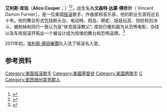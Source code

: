 {{Infobox musical artist
| name            = 埃利斯·庫珀<br>Alice Cooper
| background      = solo_singer
| image           = Alice Cooper 2017-08-05 Wacken (cropped).jpg
| caption         = 2017年的庫珀
| birth_name      = Vincent Damon Furnier
| birth_date      = {{birth date and age|mf=yes|1948|02|04}}
| birth_place     = {{USA}}[[密歇根州|密西根州]][[底特律|底特律]]
| origin          = {{USA}}[[亞利桑那州|亞利桑那州]][[鳳凰城_(亞利桑那州)|鳳凰城]]
| genre           = <!-- PLEASE DO NOT change this without discussion on the talk page otherwise your edit may be reverted -->{{flatlist|
* [[硬式搖滾|硬式搖滾]]
* [[重金属音乐|重金屬音樂]]
* {{link-en|休克搖滾|Shock rock}}
* [[華麗搖滾|華麗搖滾]]
}}
| occupation      = {{hlist|歌手|詞曲作者|演員}}
| instrument      = {{flatlist|
* 人聲
* 口琴
* 吉他
* 鋼琴}}<!--- If you think an instrument should be listed, a discussion to reach consensus is needed first per: https://en.wikipedia.org/wiki/Template:Infobox_musical_artist#instrument--->
| years_active    = 1962–現在
| label           = {{flatlist|
* {{link-en|Straight唱片|Straight Records|Straight}}
* [[華納兄弟唱片公司|Warner Bros.]]
* [[大西洋唱片|Atlantic]]
* {{link-en|MCA唱片|MCA Records|MCA}}
* [[史诗唱片|Epic]]
* {{link-en|噴火唱片|Spitfire Records|Spitfire}}
* {{link-en|環球音樂企業|Universal Music Enterprises|UMe}}
* {{link-en|Steamhammer唱片|Steamhammer Records|Steamhammer}}}}
| associated_acts = {{flatlist|
* [[埃利斯·庫珀樂團|埃利斯·庫珀樂團]]
* 蜘蛛樂團
* {{link-en|好萊塢吸血鬼樂隊|Hollywood Vampires (band)}}
* The Earwigs
* Nazz<!--- pre-Alice Cooper band - not the same as [[Nazz|Nazz]]--->}}
| website         = {{URL|alicecooper.com}}
}}
'''艾利斯·库珀'''（'''Alice Cooper'''；{{bd|1948年|2月4日}}）<ref>{{Cite book|title=英语姓名译名手册（第四版）|last=新华社通讯社译名资料组编|first=|publisher=商务印书馆|year=2004|isbn=|location=|pages=第13页、159页。}}</ref><ref name=NMEBio>{{cite web | url=http://www.nme.com/artists/alice-cooper | work=NME | accessdate=January 18, 2009 | title=Alice Cooper Biography | archiveurl=https://web.archive.org/web/20081205235439/http://www.nme.com/artists/alice-cooper | archivedate=2008年12月5日 | deadurl=no }}</ref>，出生名為'''文森特·达蒙·傅奈尔'''（ Vincent Damon Furnier），是一位美国[[摇滚|摇滚]]歌手、作曲家和音乐家。他的职业生涯将近五十年。他的舞台形式包括断头台、电动椅、假血、蟒蛇、娃娃玩具、拐杖和剑决斗，被粉絲和同行一致认为是“休克摇滚教父”; 库珀已被刻画为从恐怖电影、杂技以及车库摇滚开拓出一个被设计成为惊悚的舞台和恐怖品牌。<ref name="Allmusic_bio">{{cite web| url= http://www.allMusic.com/artist/alice-cooper-p3962/biography| title= All Music: Alice Cooper| accessdate= December 23, 2010| author= [[Stephen_Thomas_Erlewine|Stephen Thomas Erlewine]]| publisher= allmusic| archiveurl= https://web.archive.org/web/20101110145057/http://allmusic.com/artist/alice-cooper-p3962/biography| archivedate= 2010年11月10日| deadurl= no}}</ref>

2011年初，[[埃利斯·庫珀樂團|埃利斯·庫珀樂團]]队入选了摇滚名人堂。

==参考资料==
{{Reflist}}
{{摇滚名人堂2011届入选者}}
{{Authority control}}
[[Category:美国摇滚歌手|Category:美国摇滚歌手]]
[[Category:美國基督徒|Category:美國基督徒]]
[[Category:美国男歌手|Category:美国男歌手]]
[[Category:摇滚名人堂入选者|C]]
[[Category:密西根州韋恩郡人|Category:密西根州韋恩郡人]]